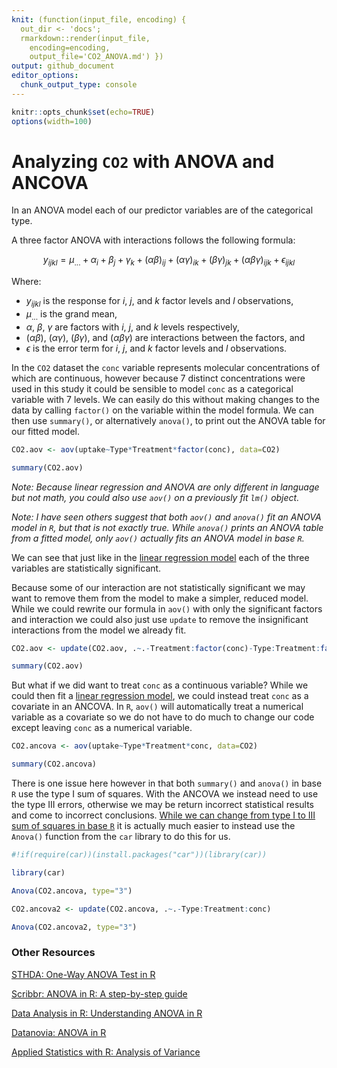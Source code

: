 ```yaml
---
knit: (function(input_file, encoding) {
  out_dir <- 'docs';
  rmarkdown::render(input_file,
    encoding=encoding,
    output_file='CO2_ANOVA.md') })
output: github_document
editor_options:
  chunk_output_type: console
---
```


```r
knitr::opts_chunk$set(echo=TRUE)
options(width=100)
```

# Analyzing `CO2` with ANOVA and ANCOVA

In an ANOVA model each of our predictor variables are of the categorical type. 

A three factor ANOVA with interactions follows the following formula:

$${y_{ijkl} = {\mu}_{...} + {\alpha}_i + {\beta}_j + {\gamma}_k + (\alpha\beta)_{ij} + (\alpha\gamma)_{ik} + (\beta\gamma)_{jk} + (\alpha\beta\gamma)_{ijk} + {\epsilon}_{ijkl}}$$

Where:

- $y_{ijkl}$ is the response for $i$, $j$, and $k$ factor levels and $l$ observations,
- ${\mu}_{...}$ is the grand mean,
- ${\alpha}$, $\beta$, $\gamma$ are factors with $i$, $j$, and $k$ levels respectively,
- $(\alpha\beta)$, $(\alpha\gamma)$, $(\beta\gamma)$, and $(\alpha\beta\gamma)$ are interactions between the factors, and
- $\epsilon$ is the error term for $i$, $j$, and $k$ factor levels and $l$ observations.

In the `CO2` dataset the `conc` variable represents molecular concentrations of which are continuous, however because 7 distinct concentrations were used in this study it could be sensible to model `conc` as a categorical variable with 7 levels.  We can easily do this without making changes to the data by calling `factor()` on the variable within the model formula.  We can then use `summary()`, or alternatively `anova()`, to print out the ANOVA table for our fitted model.

```r
CO2.aov <- aov(uptake~Type*Treatment*factor(conc), data=CO2)

summary(CO2.aov)
```

*Note: Because linear regression and ANOVA are only different in language but not math, you could also use `aov()` on a previously fit `lm()` object.*

*Note: I have seen others suggest that both `aov()` and `anova()` fit an ANOVA model in `R`, but that is not exactly true.  While `anova()` prints an ANOVA table from a fitted model, only `aov()` actually fits an ANOVA model in base `R`.*

We can see that just like in the [linear regression model](https://tylerbg.github.io/CDAR/docs/CO2_LR) each of the three variables are statistically significant.

Because some of our interaction are not statistically significant we may want to remove them from the model to make a simpler, reduced model.  While we could rewrite our formula in `aov()` with only the significant factors and interaction we could also just use `update` to remove the insignificant interactions from the model we already fit.

```r
CO2.aov <- update(CO2.aov, .~.-Treatment:factor(conc)-Type:Treatment:factor(conc))

summary(CO2.aov)
```

But what if we did want to treat `conc` as a continuous variable?  While we could then fit a [linear regression model](https://tylerbg.github.io/CDAR/docs/CO2_LR), we could instead treat `conc` as a covariate in an ANCOVA.  In `R`, `aov()` will automatically treat a numerical variable as a covariate so we do not have to do much to change our code except leaving `conc` as a numerical variable.

```r
CO2.ancova <- aov(uptake~Type*Treatment*conc, data=CO2)

summary(CO2.ancova)
```

There is one issue here however in that both `summary()` and `anova()` in base `R` use the type I sum of squares.  With the ANCOVA we instead need to use the type III errors, otherwise we may be return incorrect statistical results and come to incorrect conclusions.  [While we can change from type I to III sum of squares in base `R`](https://mcfromnz.wordpress.com/2011/03/02/anova-type-iiiiii-ss-explained/) it is actually much easier to instead use the `Anova()` function from the `car` library to do this for us.

```r
#!if(require(car))(install.packages("car"))(library(car))

library(car)

Anova(CO2.ancova, type="3")
```


```r
CO2.ancova2 <- update(CO2.ancova, .~.-Type:Treatment:conc)

Anova(CO2.ancova2, type="3")
```







\newline
\newline

### Other Resources

[STHDA: One-Way ANOVA Test in R](http://www.sthda.com/english/wiki/one-way-anova-test-in-r)

[Scribbr: ANOVA in R: A step-by-step guide](https://www.scribbr.com/statistics/anova-in-r/)

[Data Analysis in R: Understanding ANOVA in R](https://bookdown.org/steve_midway/DAR/understanding-anova-in-r.html)

[Datanovia: ANOVA in R](https://www.datanovia.com/en/lessons/anova-in-r/)

[Applied Statistics with R: Analysis of Variance](https://daviddalpiaz.github.io/appliedstats/analysis-of-variance.html)